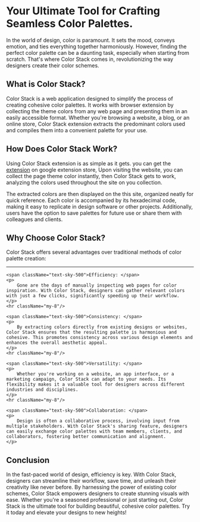 
<h1 className="text-8xl text-black font-black tracking-wide text-">
    Your Ultimate Tool for Crafting Seamless Color Palettes.
</h1>

<p className="text-2xl font-light my-8 text-justify">
    In the world of design, color is paramount. It sets the mood, conveys emotion, and ties everything together harmoniously. However, finding the perfect color palette can be a daunting task, especially when starting from scratch. That's where Color Stack comes in, revolutionizing the way designers create their color schemes.
</p>

<h2 className="text-4xl text-green-400 font-light">
    What is Color Stack?
</h2>
<p className="text-2xl font-light my-8 text-justify">
    Color Stack is a web application designed to simplify the process of creating cohesive color palettes. It works with browser extension by collecting the theme colors from any web page and presenting them in an easily accessible format. Whether you're browsing a website, a blog, or an online store, Color Stack extension extracts the predominant colors used and compiles them into a convenient palette for your use.
</p>

<h2 className="text-4xl text-green-400 font-light">
    How Does Color Stack Work?
</h2>

<p className="text-2xl font-light my-8 text-justify">
    Using Color Stack extension is as simple as it gets. you can get the <a className="underline decoration-indigo-500 font-bold" href={CrxUrl} target="_blank">extension</a> on google extension store, Upon visiting the website, you can collect the page theme color instantly, then Color Stack gets to work, analyzing the colors used throughout the site on you collection.
</p>
<p className="text-2xl font-light my-8 text-justify">
    The extracted colors are then displayed on the this site, organized neatly for quick reference. Each color is accompanied by its hexadecimal code, making it easy to replicate in design software or other projects. Additionally, users have the option to save palettes for future use or share them with colleagues and clients.
</p>

<h2 className="text-4xl text-green-400 font-light">
    Why Choose Color Stack?
</h2>

<div className="text-2xl font-light my-8 text-justify">
    <p>
        Color Stack offers several advantages over traditional methods of color palette creation:
    </p>
    <hr className="my-8"/>

    <span className="text-sky-500">Efficiency: </span>
    <p>
        Gone are the days of manually inspecting web pages for color inspiration. With Color Stack, designers can gather relevant colors with just a few clicks, significantly speeding up their workflow.
    </p>
    <hr className="my-8"/>

    <span className="text-sky-500">Consistency: </span>
    <p>
        By extracting colors directly from existing designs or websites, Color Stack ensures that the resulting palette is harmonious and cohesive. This promotes consistency across various design elements and enhances the overall aesthetic appeal.
    </p>
    <hr className="my-8"/>

    <span className="text-sky-500">Versatility: </span>
    <p>
        Whether you're working on a website, an app interface, or a marketing campaign, Color Stack can adapt to your needs. Its flexibility makes it a valuable tool for designers across different industries and disciplines.
    </p>
    <hr className="my-8"/>

    <span className="text-sky-500">Collaboration: </span>
    <p>
        Design is often a collaborative process, involving input from multiple stakeholders. With Color Stack's sharing feature, designers can easily exchange color palettes with team members, clients, and collaborators, fostering better communication and alignment.
    </p>
</div>

<h2 className="text-4xl text-green-400 font-light">
    Conclusion
</h2>
<p className="text-2xl font-light my-8 text-justify">
    In the fast-paced world of design, efficiency is key. With Color Stack, designers can streamline their workflow, save time, and unleash their creativity like never before. By harnessing the power of existing color schemes, Color Stack empowers designers to create stunning visuals with ease. Whether you're a seasoned professional or just starting out, Color Stack is the ultimate tool for building beautiful, cohesive color palettes. Try it today and elevate your designs to new heights!
</p>
